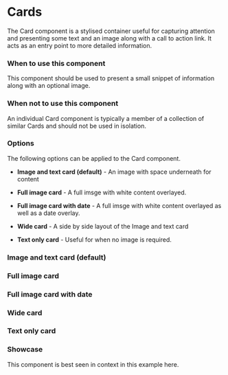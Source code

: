 
<Meta title="Components/Content/Cards" />

# Cards

The Card component is a stylised container useful for capturing attention and presenting some text and an image along with a call to action link. It acts as an entry point to more detailed information.

### When to use this component

This component should be used to present a small snippet of information along with an optional image.

### When not to use this component

An individual Card component is typically a member of a collection of similar Cards and should not be used in isolation.

### Options

The following options can be applied to the Card component.

- **Image and text card (default)** - An image with space underneath for content

- **Full image card** - A full imsge with white content overlayed.

- **Full image card with date** - A full imsge with white content overlayed as well as a date overlay.

- **Wide card** - A side by side layout of the Image and text card

- **Text only card** - Useful for when no image is required.

### Image and text card (default)

### Full image card

### Full image card with date

### Wide card

### Text only card

### Showcase

This component is best seen in context in this example here.